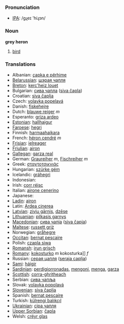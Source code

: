 ===Pronunciation===
*[[w:IPA|IPA]]: /gɻeɪ 'hiɻɔn/

===Noun===
'''grey heron'''

# [[bird]]

===Translations===

*Albanian: [[çapka e përhime]]
*[[Belarussian]]: [[шэрая чапля]]
*[[Breton]]: [[kerc'heiz louet]]
*Bulgarian: [[сива чапла]] ([[siva čapla]])
*Croatian: [[siva čaplja]]
*Czech: [[volavka popelavá]]
*Danish: [[fiskehejre]]
*Dutch: [[blauwe reiger]] ''m''
*Esperanto: [[griza ardeo]]
*[[Estonian]]: [[hallhaigur]]
*[[Faroese]]: [[hegri]]
*Finnish: [[harmaahaikara]]
*French: [[héron cendré]] ''m''
*[[Frisian]]: [[ielreager]]
*[[Friulian]]: [[airon]]
*[[Gallegan]]: [[garza real]]
*German: [[Graureiher]] ''m'', [[Fischreiher]] ''m''
*Greek: [[σταχτοτσικνιάς]] '' ''
*Hungarian: [[szürke gém]]
*Icelandic: [[gráhegri]]
*Indonesian: [[]]
*Irish: [[corr réisc]]
*Italian: [[airone cenerino]] '' ''
*Japanese: [[]]
*[[Ladin]]: [[airon]]
*Latin: [[Ardea cinerea]] '' ''
*[[Latvian]]: [[zivju gārnis]], [[dzēse]]
*[[Lithuanian]]: [[pilkasis garnys]]
*[[Macedonian]]: [[сива чапjа]] ([[siva čapja]])
*[[Maltese]]: [[russett griż]]
*Norwegian: [[gråhegre]]
*[[Occitan]]: [[bernat pescaire]]
*Polish: [[czapla siwa]] '' ''
*[[Romansh]]: [[irun grisch]]
*[[Romany]]: [[kokosturko]] ''m'' kokosturka]] ''f''
*Russian: [[серая цапля]] ([[seraja caplja]]) '' ''
*[[Sami]]: [[háigir]]
*[[Sardinian]]: [[perdigiorronadas]], [[mengoni]], [[menga]], [[garza]]
*[[Scottish]]: [[corra-ghritheach]]
*Serbian: [[сива чапља]]
*Slovak: [[volavka popolavá]]
*[[Slovenian]]: [[siva čaplja]]
*Spanish: [[bernat pescaire]] '' ''
*Turkish: [[külrengi balıkçıl]]
*[[Ukrainian]]: [[сiра чапля]]
*[[Upper Sorbian]]: [[čapla]]
*Welsh: [[crëyr glas]]
